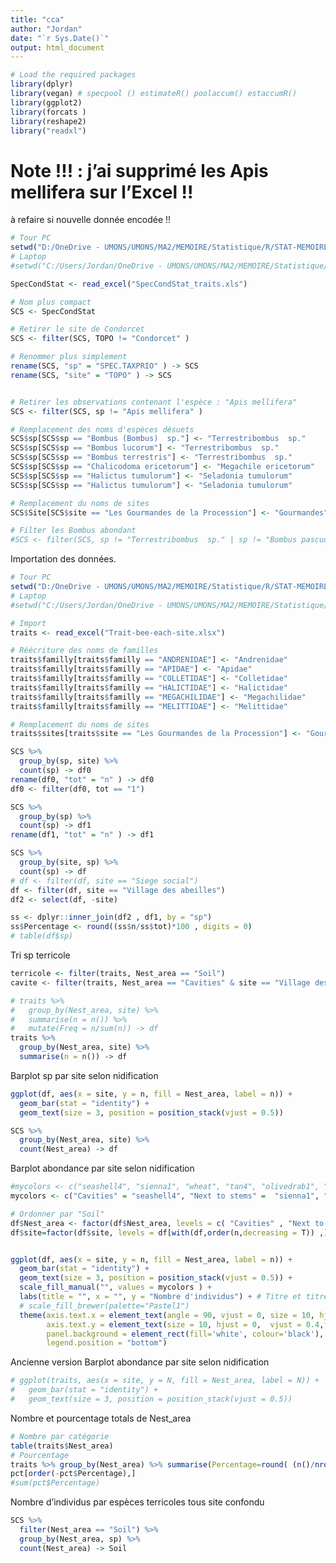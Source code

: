 ```yaml
---
title: "cca"
author: "Jordan"
date: "`r Sys.Date()`"
output: html_document
---
```



```r
# Load the required packages
library(dplyr)
library(vegan) # specpool () estimateR() poolaccum() estaccumR()
library(ggplot2)
library(forcats )
library(reshape2)
library("readxl") 


```

# Note !!! : j'ai supprimé les Apis mellifera sur l'Excel !!
à refaire si nouvelle donnée encodée !!
```r
# Tour PC
setwd("D:/OneDrive - UMONS/UMONS/MA2/MEMOIRE/Statistique/R/STAT-MEMOIRE/RAW2/Traits abeilles")
# Laptop
#setwd("C:/Users/Jordan/OneDrive - UMONS/UMONS/MA2/MEMOIRE/Statistique/R/STAT-MEMOIRE/RAW2/Traits abeilles")

SpecCondStat <- read_excel("SpecCondStat_traits.xls")

# Nom plus compact
SCS <- SpecCondStat

# Retirer le site de Condorcet
SCS <- filter(SCS, TOPO != "Condorcet" )

# Renommer plus simplement
rename(SCS, "sp" = "SPEC.TAXPRIO" ) -> SCS
rename(SCS, "site" = "TOPO" ) -> SCS


# Retirer les observations contenant l'espèce : "Apis mellifera"
SCS <- filter(SCS, sp != "Apis mellifera" )

# Remplacement des noms d'espèces désuets
SCS$sp[SCS$sp == "Bombus (Bombus)  sp."] <- "Terrestribombus  sp."
SCS$sp[SCS$sp == "Bombus lucorum"] <- "Terrestribombus  sp."
SCS$sp[SCS$sp == "Bombus terrestris"] <- "Terrestribombus  sp."
SCS$sp[SCS$sp == "Chalicodoma ericetorum"] <- "Megachile ericetorum"
SCS$sp[SCS$sp == "Halictus tumulorum"] <- "Seladonia tumulorum"
SCS$sp[SCS$sp == "Halictus tumulorum"] <- "Seladonia tumulorum"

# Remplacement du noms de sites
SCS$Site[SCS$site == "Les Gourmandes de la Procession"] <- "Gourmandes"

# Filter les Bombus abondant
#SCS <- filter(SCS, sp != "Terrestribombus  sp." | sp != "Bombus pascuorum" | sp != "Bombus (Bombus)  sp.")


```


Importation des données.
```r
# Tour PC
setwd("D:/OneDrive - UMONS/UMONS/MA2/MEMOIRE/Statistique/R/STAT-MEMOIRE/RAW2/Traits abeilles")
# Laptop
#setwd("C:/Users/Jordan/OneDrive - UMONS/UMONS/MA2/MEMOIRE/Statistique/R/STAT-MEMOIRE/RAW2/Traits abeilles")

# Import
traits <- read_excel("Trait-bee-each-site.xlsx")

# Réécriture des noms de familles
traits$familly[traits$familly == "ANDRENIDAE"] <- "Andrenidae"
traits$familly[traits$familly == "APIDAE"] <- "Apidae"
traits$familly[traits$familly == "COLLETIDAE"] <- "Colletidae"
traits$familly[traits$familly == "HALICTIDAE"] <- "Halictidae"
traits$familly[traits$familly == "MEGACHILIDAE"] <- "Megachilidae"
traits$familly[traits$familly == "MELITTIDAE"] <- "Melittidae"

# Remplacement du noms de sites
traits$sites[traits$site == "Les Gourmandes de la Procession"] <- "Gourmandes"
```
```r
SCS %>%
  group_by(sp, site) %>%
  count(sp) -> df0 
rename(df0, "tot" = "n" ) -> df0
df0 <- filter(df0, tot == "1")
```

```r
SCS %>%
  group_by(sp) %>%
  count(sp) -> df1 
rename(df1, "tot" = "n" ) -> df1
```



```r
SCS %>%
  group_by(site, sp) %>%
  count(sp) -> df 
# df <- filter(df, site == "Siege social")
df <- filter(df, site == "Village des abeilles")
df2 <- select(df, -site)

ss <- dplyr::inner_join(df2 , df1, by = "sp")
ss$Percentage <- round((ss$n/ss$tot)*100 , digits = 0)
# table(df$sp)
```


Tri sp terricole
```r
terricole <- filter(traits, Nest_area == "Soil")
cavite <- filter(traits, Nest_area == "Cavities" & site == "Village des abeilles")

```

```r
# traits %>%
#   group_by(Nest_area, site) %>%
#   summarise(n = n()) %>%
#   mutate(Freq = n/sum(n)) -> df 
traits %>%
  group_by(Nest_area, site) %>%
  summarise(n = n()) -> df 
```
Barplot sp par site selon nidification 
```r
ggplot(df, aes(x = site, y = n, fill = Nest_area, label = n)) +
  geom_bar(stat = "identity") +
  geom_text(size = 3, position = position_stack(vjust = 0.5))
```

```r
SCS %>%
  group_by(Nest_area, site) %>%
  count(Nest_area) -> df 
```

Barplot abondance par site selon nidification 
```r
#mycolors <- c("seashell4", "sienna1", "wheat", "tan4", "olivedrab1", "cadetblue2", "yellowgreen", "burlywood4")
mycolors <- c("Cavities" = "seashell4", "Next to stems" =  "sienna1", "Snails" = "wheat", "Soil" = "#BC9369", "Stems" = "greenyellow", "Variable" = "lightblue", "Vegetation" = "chartreuse3", "Wood" = "burlywood4")

# Ordonner par "Soil"
df$Nest_area <- factor(df$Nest_area, levels = c( "Cavities" , "Next to stems" , "Snails",  "Stems" , "Variable" ,"Vegetation",  "Wood","Soil"))
df$site=factor(df$site, levels = df[with(df,order(n,decreasing = T)) ,][df[with(df,order(n,decreasing = T)) ,]$Nest_area=="Soil",]$site)


ggplot(df, aes(x = site, y = n, fill = Nest_area, label = n)) +
  geom_bar(stat = "identity") +
  geom_text(size = 3, position = position_stack(vjust = 0.5)) +
  scale_fill_manual("", values = mycolors ) +
  labs(title = "", x = "", y = "Nombre d'individus") + # Titre et titre axe
  # scale_fill_brewer(palette="Pastel1")
  theme(axis.text.x = element_text(angle = 90, vjust = 0, size = 10, hjust = 0),
        axis.text.y = element_text(size = 10, hjust = 0,  vjust = 0.4,face="bold"),
        panel.background = element_rect(fill='white', colour='black'),
        legend.position = "bottom")
```
Ancienne version
Barplot abondance par site selon nidification 
```r
# ggplot(traits, aes(x = site, y = N, fill = Nest_area, label = N)) +
#   geom_bar(stat = "identity") +
#   geom_text(size = 3, position = position_stack(vjust = 0.5))
```

Nombre et pourcentage totals de Nest_area
```r
# Nombre par catégorie
table(traits$Nest_area)
# Pourcentage 
traits %>% group_by(Nest_area) %>% summarise(Percentage=round( (n()/nrow(.))*100 , digits = 0)) -> pct 
pct[order(-pct$Percentage),]
#sum(pct$Percentage)
```
Nombre d'individus par espèces terricoles tous site confondu
```r

SCS %>%
  filter(Nest_area == "Soil") %>%
  group_by(Nest_area, sp) %>%
  count(Nest_area) -> Soil 
```




